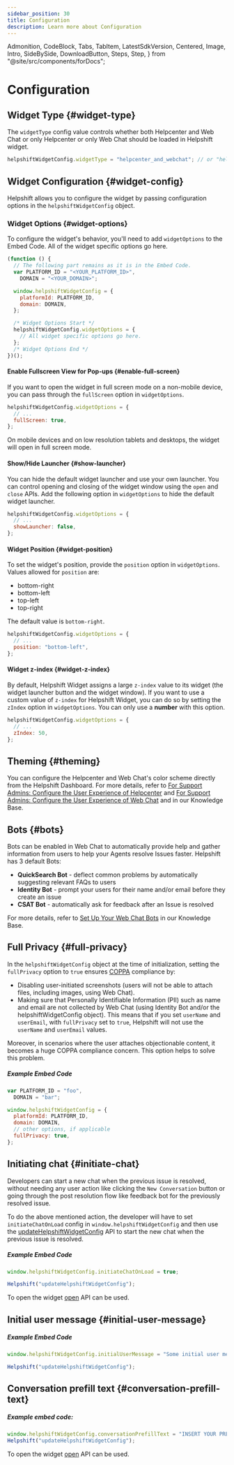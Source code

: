 ```yaml
---
sidebar_position: 30
title: Configuration
description: Learn more about Configuration
---
```


  Admonition,
  CodeBlock,
  Tabs,
  TabItem,
  LatestSdkVersion,
  Centered,
  Image,
  Intro,
  SideBySide,
  DownloadButton,
  Steps,
  Step,
} from "@site/src/components/forDocs";


# Configuration

<Intro>

</Intro>

## Widget Type {#widget-type}

The `widgetType` config value controls whether both Helpcenter and Web Chat or only Helpcenter or only Web Chat should be loaded in Helpshift widget.

```javascript
helpshiftWidgetConfig.widgetType = "helpcenter_and_webchat"; // or "helpcenter" or "webchat"
```

## Widget Configuration {#widget-config}

Helpshift allows you to configure the widget by passing configuration options in the `helpshiftWidgetConfig` object.

### Widget Options {#widget-options}

To configure the widget's behavior, you'll need to add `widgetOptions` to the Embed Code. All of the widget specific options go here.

```javascript
(function () {
  // The following part remains as it is in the Embed Code.
  var PLATFORM_ID = "<YOUR_PLATFORM_ID>",
    DOMAIN = "<YOUR_DOMAIN>";

  window.helpshiftWidgetConfig = {
    platformId: PLATFORM_ID,
    domain: DOMAIN,
  };

  /* Widget Options Start */
  helpshiftWidgetConfig.widgetOptions = {
    // All widget specific options go here.
  };
  /* Widget Options End */
})();
```

#### Enable Fullscreen View for Pop-ups {#enable-full-screen}

If you want to open the widget in full screen mode on a non-mobile device, you can pass through the `fullScreen` option in `widgetOptions`.

```javascript
helpshiftWidgetConfig.widgetOptions = {
  // ...
  fullScreen: true,
};
```

<Admonition type="info" title="Note">

On mobile devices and on low resolution tablets and desktops, the widget will open in full screen mode.

</Admonition>

#### Show/Hide Launcher {#show-launcher}

You can hide the default widget launcher and use your own launcher. You can control opening and closing of the widget window using the `open` and `close` APIs. Add the following option in `widgetOptions` to hide the default widget launcher.

```javascript
helpshiftWidgetConfig.widgetOptions = {
  // ...
  showLauncher: false,
};
```

#### Widget Position {#widget-position}

To set the widget's position, provide the `position` option in `widgetOptions`. Values allowed for `position` are:

- bottom-right
- bottom-left
- top-left
- top-right

The default value is `bottom-right`.

```javascript
helpshiftWidgetConfig.widgetOptions = {
  // ...
  position: "bottom-left",
};
```

#### Widget z-index {#widget-z-index}

By default, Helpshift Widget assigns a large `z-index` value to its widget (the widget launcher button and the widget window). If you want to use a custom value of `z-index` for Helpshift Widget, you can do so by setting the `zIndex` option in `widgetOptions`. You can only use a **number** with this option.

```javascript
helpshiftWidgetConfig.widgetOptions = {
  // ...
  zIndex: 50,
};
```

## Theming {#theming}

You can configure the Helpcenter and Web Chat's color scheme directly from the Helpshift Dashboard. For more details, refer to [For Support Admins: Configure the User Experience of Helpcenter](https://support.helpshift.com/hc/en/13-helpshift-technical-support/faq/1169-help-center-procedure-configure-look-and-feel-settings-for-sdk-x-help-center-2-0-web-support-portals-and-web-chat-v2/) and [For Support Admins: Configure the User Experience of Web Chat](https://support.helpshift.com/hc/en/13-helpshift-technical-support/faq/900-web-chat-understand-the-appearance-of-web-chat-ui-elements-sdk-x/) and in our Knowledge Base.

## Bots {#bots}

Bots can be enabled in Web Chat to automatically provide help and gather information from users to help your Agents resolve Issues faster. Helpshift has 3 default Bots:

- **QuickSearch Bot** - deflect common problems by automatically suggesting relevant FAQs to users
- **Identity Bot** - prompt your users for their name and/or email before they create an issue
- **CSAT Bot** - automatically ask for feedback after an Issue is resolved

For more details, refer to [Set Up Your Web Chat Bots](https://support.helpshift.com/kb/article/web-chat#section-four) in our Knowledge Base.

## Full Privacy {#full-privacy}

In the `helpshiftWidgetConfig` object at the time of initialization, setting the `fullPrivacy` option to `true` ensures [COPPA](http://www.coppa.org/) compliance by:

- Disabling user-initiated screenshots (users will not be able to attach files, including images, using Web Chat).
- Making sure that Personally Identifiable Information (PII) such as name and email are not collected by Web Chat (using Identity Bot and/or the helpshiftWidgetConfig object). This means that if you set `userName` and `userEmail`, with `fullPrivacy` set to `true`, Helpshift will not use the `userName` and `userEmail` values.

Moreover, in scenarios where the user attaches objectionable content, it becomes a huge COPPA compliance concern. This option helps to solve this problem.

##### Example Embed Code

```javascript
var PLATFORM_ID = "foo",
  DOMAIN = "bar";

window.helpshiftWidgetConfig = {
  platformId: PLATFORM_ID,
  domain: DOMAIN,
  // other options, if applicable
  fullPrivacy: true,
};
```

## Initiating chat {#initiate-chat}

Developers can start a new chat when the previous issue is resolved, without needing any user action like clicking the `New Conversation` button or going through the post resolution flow like feedback bot for the previously resolved issue.

To do the above mentioned action, the developer will have to set `initiateChatOnLoad` config in `window.helpshiftWidgetConfig` and then use the [updateHelpshiftWidgetConfig](https://developers.helpshift.com/helpshift-widget/api/#update-helpshift-widget-config) API to start the new chat when the previous issue is resolved.

##### Example Embed Code

```javascript
window.helpshiftWidgetConfig.initiateChatOnLoad = true;

Helpshift("updateHelpshiftWidgetConfig");
```

To open the widget [open](https://developers.helpshift.com/web-chat/api/#open-widget) API can be used.

## Initial user message {#initial-user-message}

<InitialUserMessageDescription />

##### Example Embed Code

```javascript
window.helpshiftWidgetConfig.initialUserMessage = "Some initial user message";

Helpshift("updateHelpshiftWidgetConfig");
```

## Conversation prefill text {#conversation-prefill-text}

<ConversationPrefillTextDescription />

##### Example embed code:

```javascript
window.helpshiftWidgetConfig.conversationPrefillText = "INSERT YOUR PREFILL TEXT";
Helpshift("updateHelpshiftWidgetConfig");
```

To open the widget [open](https://developers.helpshift.com/web-chat/api/#open-widget) API can be used.